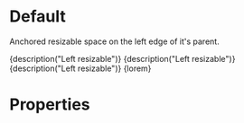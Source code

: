 
<Meta title="Components|LeftResizable" component={LeftResizable} />

# Default

Anchored resizable space on the left edge of it's parent.

<Preview>
	<Story name="Default (%)">
		<ViewPort>
			<LeftResizable style={green} size="50%" trackSize={true}>
				{description("Left resizable")}
			</LeftResizable>
		</ViewPort>
	</Story>
	<Story name="Default (px)">
		<ViewPort>
			<LeftResizable style={green} size={300} trackSize={true}>
				{description("Left resizable")}
			</LeftResizable>
		</ViewPort>
	</Story>
	<Story name="With resize constraints">
		<ViewPort>
			<LeftResizable style={green} size={300} trackSize={true} minimumSize={150} maximumSize={450}>
				{description("Left resizable")}
			</LeftResizable>
		</ViewPort>
	</Story>
	<Story name="Scrollable">
		<ViewPort>
			<LeftResizable style={green} size={300} scrollable={true}>
				{lorem}
			</LeftResizable>
		</ViewPort>
	</Story>
</Preview>

# Properties

<Props of={LeftResizable} />
